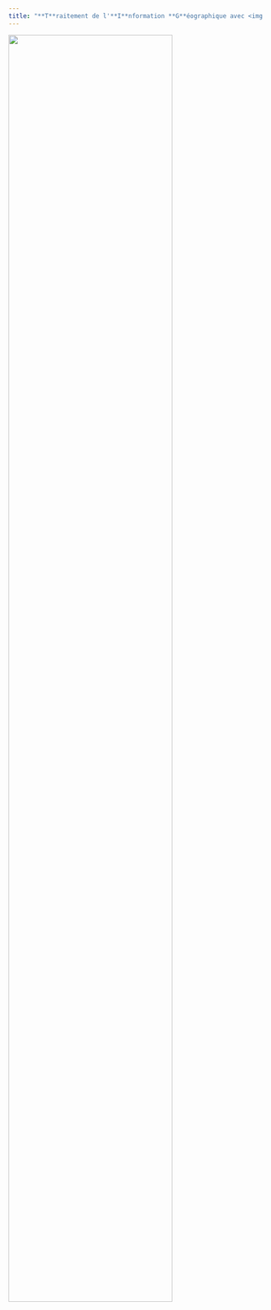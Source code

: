 ```yaml
---
title: "**T**raitement de l'**I**nformation **G**éographique avec <img src='img/R.png' style='display: inline-block;width:5%;' />"
---
```


::: column-margin
![](img/logo.png){width="80%"}
:::
